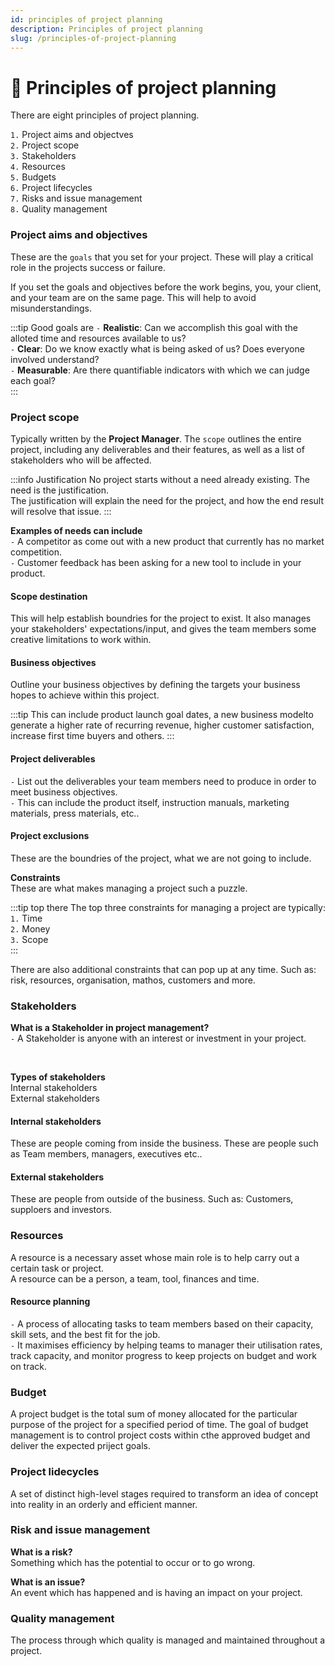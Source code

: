 ```yaml
---
id: principles of project planning
description: Principles of project planning
slug: /principles-of-project-planning
---
```


# 🤔 Principles of project planning


There are eight principles of project planning. 

`1.` Project aims and objectves <br />
`2.` Project scope <br />
`3.` Stakeholders <br />
`4.` Resources <br />
`5.` Budgets <br />
`6.` Project lifecycles <br />
`7.` Risks and issue management <br />
`8.` Quality management <br />

### Project aims and objectives

These are the `goals` that you set for your project. These will play a critical role in the projects success or failure. 


If you set the goals and objectives before the work begins, you, your client, and your team are on the same page. This will help to avoid misunderstandings. 

:::tip Good goals are
` - ` **Realistic**: Can we accomplish this goal with the alloted time and resources available to us? <br />
` - ` **Clear**: Do we know exactly what is being asked of us? Does everyone involved understand? <br />
` - ` **Measurable**: Are there quantifiable indicators with which we can judge each goal? <br />
:::

### Project scope

Typically written by the **Project Manager**. The `scope` outlines the entire project, including any deliverables and their features, as well as a list of stakeholders who will be affected. 

:::info Justification
No project starts without a need already existing. The need is the justification. <br />
The justification will explain the need for the project, and how the end result will resolve that issue.
:::

**Examples of needs can include** <br />
` - ` A competitor as come out with a new product that currently has no market competition. <br />
` - ` Customer feedback has been asking for a new tool to include in your product.

#### Scope destination
This will help establish boundries for the project to exist. It also manages your stakeholders' expectations/input, and gives the team members some creative limitations to work within. 

#### Business objectives
Outline your business objectives by defining the targets your business hopes to achieve within this project. 

:::tip
This can include product launch goal dates, a new business modelto generate a higher rate of recurring revenue, higher customer satisfaction, increase first time buyers and others.
:::

#### Project deliverables

` - ` List out the deliverables your team members need to produce in order to meet business objectives. <br />
` - ` This can include the product itself, instruction manuals, marketing materials, press materials, etc..

#### Project exclusions

These are the boundries of the project, what we are not going to include. 

**Constraints** <br />
These are what makes managing a project such a puzzle. 

:::tip top there
The top three constraints for managing a project are typically: <br />
`1.` Time <br />
`2.` Money <br />
`3.` Scope <br />
:::

There are also additional constraints that can pop up at any time. Such as: risk, resources, organisation, mathos, customers and more. 

### Stakeholders

**What is a Stakeholder in project management?** <br />
` - ` A Stakeholder is anyone with an interest or investment in your project. 

<br />

**Types of stakeholders** <br />
Internal stakeholders <br />
External stakeholders


#### Internal stakeholders
These are people coming from inside the business. These are people such as Team members, managers, executives etc..

#### External stakeholders
These are people from outside of the business. Such as: Customers, supploers and investors. 

### Resources

A resource is a necessary asset whose main role is to help carry out a certain task or project. <br />
A resource can be a person, a team, tool, finances and time. 

#### Resource planning
` - ` A process of allocating tasks to team members based on their capacity, skill sets, and the best fit for the job. <br />
` - ` It maximises efficiency by helping teams to manager their utilisation rates, track capacity, and monitor progress to keep projects on budget and work on track. 

### Budget

A project budget is the total sum of money allocated for the particular purpose of the project for a specified period of time. 
The goal of budget management is to control project costs within cthe approved budget and deliver the expected priject goals. 

### Project lidecycles

A set of distinct high-level stages required to transform an idea of concept into reality in an orderly and efficient manner. 

### Risk and issue management

**What is a risk?** <br />
Something which has the potential to occur or to go wrong. <br />

**What is an issue?** <br />
An event which has happened and is having an impact on your project.

### Quality management

The process through which quality is managed and maintained throughout a project.
